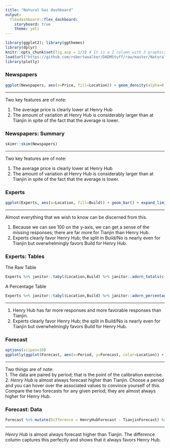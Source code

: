 ```yaml
---
title: "Natural Gas dashboard"
output: 
  flexdashboard::flex_dashboard:
    storyboard: true            
    theme: yeti
---
```


```r
library(ggplot2); library(ggthemes)
library(dplyr)
knitr::opts_chunk$set(fig.asp = 1/3) # It is a 2 column with 3 graphics and one table; the table is rendered for scrolling using DT::datatable()
load(url("https://github.com/robertwwalker/DADMStuff/raw/master/NaturalGas2019.RData"))
library(plotly)
```


### Newspapers

```r
ggplot(Newspapers, aes(x=Price, fill=Location)) + geom_density(alpha=0.2) + scale_fill_viridis_d()
```


*** 

Two key features are of note:  

1. The average price is clearly lower at Henry Hub  
2. The amount of variation at Henry Hub is considerably larger than at Tianjin in spite of the fact that the average is lower.


### Newspapers: Summary

```r
skimr::skim(Newspapers)
```

*** 

Two key features are of note:  

1. The average price is clearly lower at Henry Hub  
2. The amount of variation at Henry Hub is considerably larger than at Tianjin in spite of the fact that the average is lower.



### Experts

```r
ggplot(Experts, aes(x=Location, fill=Build)) + geom_bar() + expand_limits(y=100) + scale_fill_viridis_d()
```

*** 

Almost everything that we wish to know can be discerned from this.  

1. Because we can see 100 on the y-axis, we can get a sense of the missing responses; there are far more for Tianjin than Henry Hub.  
2. Experts clearly favor Henry Hub; the split in Build/No is nearly even for Tianjin but overwhelmingly favors Build for Henry Hub.

### Experts: Tables


The Raw Table

<center>
```r
Experts %>% janitor::tabyl(Location,Build) %>% janitor::adorn_totals(c("row","col"))
```
</center>

A Percentage Table

<center>
```r
Experts %>% janitor::tabyl(Location,Build) %>% janitor::adorn_percentages()
```
</center>

*** 

1. Henry Hub has far more responses and more favorable responses than Tianjin.
2. Experts clearly favor Henry Hub; the split in Build/No is nearly even for Tianjin but overwhelmingly favors Build for Henry Hub.


### Forecast

```r
options(scipen=10)
ggplotly(ggplot(Forecast, aes(x=Period, y=Forecast, color=Location)) + geom_line() + geom_point() + scale_color_viridis_d())
```

*** 

Two things are of note:  
1. The data are paired by period; that is the point of the calibration exercise.  
2. *Henry Hub* is almost always forecast higher than Tianjin.  Choose a period and you can hover over the associated values to convince yourself of this.  Compare the two forecasts for any given period; they are almost always higher for Henry Hub.  


### Forecast: Data

```r
Forecast %>% mutate(Difference = HenryHubForecast - TianjinForecast) %>% select(Period, HenryHubForecast, TianjinForecast, Difference) %>% tidyr::drop_na(Difference) %>% DT::datatable(.)
```


*** 

*Henry Hub* is almost always forecast higher than Tianjin.  The difference column captures this perfectly and shows that it always favors Henry Hub.

